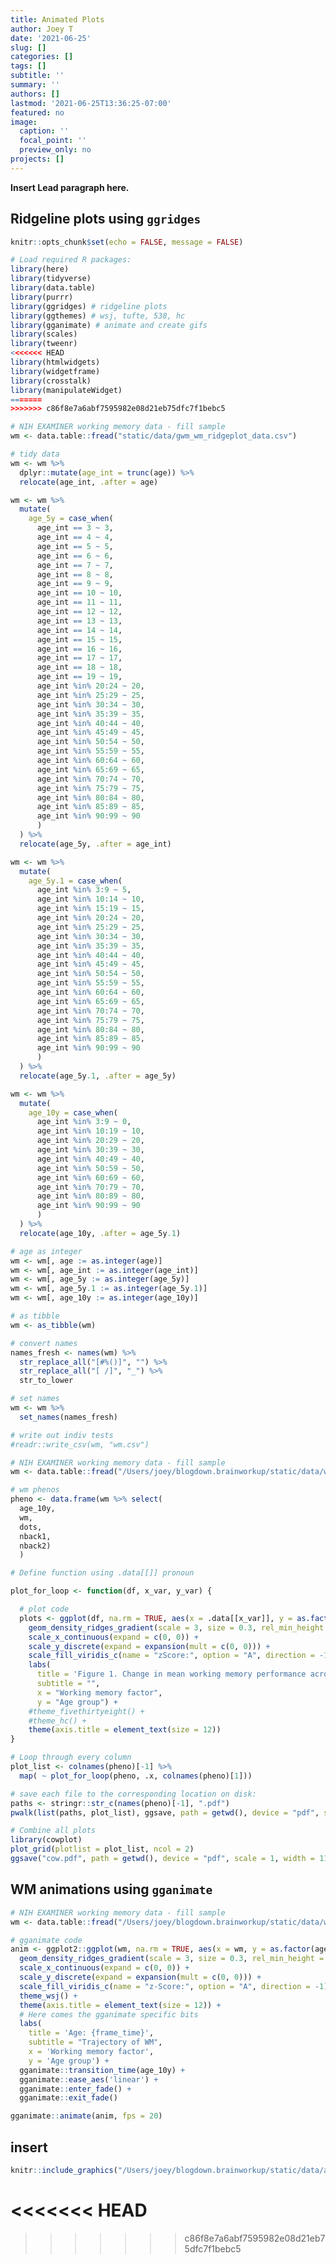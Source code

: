 ```yaml
---
title: Animated Plots
author: Joey T
date: '2021-06-25'
slug: []
categories: []
tags: []
subtitle: ''
summary: ''
authors: []
lastmod: '2021-06-25T13:36:25-07:00'
featured: no
image:
  caption: ''
  focal_point: ''
  preview_only: no
projects: []
---
```


**Insert Lead paragraph here.**

## Ridgeline plots using `ggridges`

```r
knitr::opts_chunk$set(echo = FALSE, message = FALSE)
```

```r
# Load required R packages:
library(here)
library(tidyverse)
library(data.table)
library(purrr)
library(ggridges) # ridgeline plots
library(ggthemes) # wsj, tufte, 538, hc
library(gganimate) # animate and create gifs
library(scales)
library(tweenr)
<<<<<<< HEAD
library(htmlwidgets)
library(widgetframe)
library(crosstalk)
library(manipulateWidget)
=======
>>>>>>> c86f8e7a6abf7595982e08d21eb75dfc7f1bebc5
```

```r
# NIH EXAMINER working memory data - fill sample
wm <- data.table::fread("static/data/gwm_wm_ridgeplot_data.csv")

# tidy data
wm <- wm %>% 
  dplyr::mutate(age_int = trunc(age)) %>% 
  relocate(age_int, .after = age)

wm <- wm %>%
  mutate(
    age_5y = case_when(
      age_int == 3 ~ 3,
      age_int == 4 ~ 4,
      age_int == 5 ~ 5,
      age_int == 6 ~ 6,
      age_int == 7 ~ 7,
      age_int == 8 ~ 8,
      age_int == 9 ~ 9,
      age_int == 10 ~ 10,
      age_int == 11 ~ 11,
      age_int == 12 ~ 12,
      age_int == 13 ~ 13,
      age_int == 14 ~ 14,
      age_int == 15 ~ 15,
      age_int == 16 ~ 16,
      age_int == 17 ~ 17,
      age_int == 18 ~ 18,
      age_int == 19 ~ 19,
      age_int %in% 20:24 ~ 20,
      age_int %in% 25:29 ~ 25,
      age_int %in% 30:34 ~ 30,
      age_int %in% 35:39 ~ 35,
      age_int %in% 40:44 ~ 40,
      age_int %in% 45:49 ~ 45,
      age_int %in% 50:54 ~ 50,
      age_int %in% 55:59 ~ 55,
      age_int %in% 60:64 ~ 60,
      age_int %in% 65:69 ~ 65,
      age_int %in% 70:74 ~ 70,
      age_int %in% 75:79 ~ 75,
      age_int %in% 80:84 ~ 80,
      age_int %in% 85:89 ~ 85,
      age_int %in% 90:99 ~ 90
      )
  ) %>% 
  relocate(age_5y, .after = age_int) 

wm <- wm %>%
  mutate(
    age_5y.1 = case_when(
      age_int %in% 3:9 ~ 5,
      age_int %in% 10:14 ~ 10,
      age_int %in% 15:19 ~ 15,
      age_int %in% 20:24 ~ 20,
      age_int %in% 25:29 ~ 25,
      age_int %in% 30:34 ~ 30,
      age_int %in% 35:39 ~ 35,
      age_int %in% 40:44 ~ 40,
      age_int %in% 45:49 ~ 45,
      age_int %in% 50:54 ~ 50,
      age_int %in% 55:59 ~ 55,
      age_int %in% 60:64 ~ 60,
      age_int %in% 65:69 ~ 65,
      age_int %in% 70:74 ~ 70,
      age_int %in% 75:79 ~ 75,
      age_int %in% 80:84 ~ 80,
      age_int %in% 85:89 ~ 85,
      age_int %in% 90:99 ~ 90
      )
  ) %>% 
  relocate(age_5y.1, .after = age_5y) 

wm <- wm %>%
  mutate(
    age_10y = case_when(
      age_int %in% 3:9 ~ 0,
      age_int %in% 10:19 ~ 10,
      age_int %in% 20:29 ~ 20,
      age_int %in% 30:39 ~ 30,
      age_int %in% 40:49 ~ 40,
      age_int %in% 50:59 ~ 50,
      age_int %in% 60:69 ~ 60,
      age_int %in% 70:79 ~ 70,
      age_int %in% 80:89 ~ 80,
      age_int %in% 90:99 ~ 90
      )
  ) %>% 
  relocate(age_10y, .after = age_5y.1) 

# age as integer
wm <- wm[, age := as.integer(age)]
wm <- wm[, age_int := as.integer(age_int)]
wm <- wm[, age_5y := as.integer(age_5y)]
wm <- wm[, age_5y.1 := as.integer(age_5y.1)]
wm <- wm[, age_10y := as.integer(age_10y)]

# as tibble
wm <- as_tibble(wm)

# convert names
names_fresh <- names(wm) %>%
  str_replace_all("[#%()]", "") %>%
  str_replace_all("[ /]", "_") %>%
  str_to_lower

# set names
wm <- wm %>%
  set_names(names_fresh)

# write out indiv tests
#readr::write_csv(wm, "wm.csv")
```

```r
# NIH EXAMINER working memory data - fill sample
wm <- data.table::fread("/Users/joey/blogdown.brainworkup/static/data/wm.csv")

# wm phenos
pheno <- data.frame(wm %>% select(
  age_10y,
  wm,
  dots,
  nback1,
  nback2)
  )

# Define function using .data[[]] pronoun

plot_for_loop <- function(df, x_var, y_var) {

  # plot code
  plots <- ggplot(df, na.rm = TRUE, aes(x = .data[[x_var]], y = as.factor(.data[[y_var]]), fill = stat(x))) +
    geom_density_ridges_gradient(scale = 3, size = 0.3, rel_min_height = 0.01, gradient_lwd = 0.5) +
    scale_x_continuous(expand = c(0, 0)) +
    scale_y_discrete(expand = expansion(mult = c(0, 0))) +
    scale_fill_viridis_c(name = "zScore:", option = "A", direction = -1) +
    labs(
      title = 'Figure 1. Change in mean working memory performance across the lifespan', 
      subtitle = "", 
      x = "Working memory factor",
      y = "Age group") +
    #theme_fivethirtyeight() +
    #theme_hc() +
    theme(axis.title = element_text(size = 12))
}

# Loop through every column
plot_list <- colnames(pheno)[-1] %>%
  map( ~ plot_for_loop(pheno, .x, colnames(pheno)[1]))

# save each file to the corresponding location on disk:
paths <- stringr::str_c(names(pheno)[-1], ".pdf")
pwalk(list(paths, plot_list), ggsave, path = getwd(), device = "pdf", scale = 1, width = 11.69, height = 8.27, units = "in")

# Combine all plots
library(cowplot)
plot_grid(plotlist = plot_list, ncol = 2)
ggsave("cow.pdf", path = getwd(), device = "pdf", scale = 1, width = 11.69, height = 8.27, units = "in")

```

## WM animations using `gganimate`

```r
# NIH EXAMINER working memory data - fill sample
wm <- data.table::fread("/Users/joey/blogdown.brainworkup/static/data/wm.csv")

# gganimate code
anim <- ggplot2::ggplot(wm, na.rm = TRUE, aes(x = wm, y = as.factor(age_10y), fill = stat(x))) +
  geom_density_ridges_gradient(scale = 3, size = 0.3, rel_min_height = 0.01, gradient_lwd = 0.5) +
  scale_x_continuous(expand = c(0, 0)) +
  scale_y_discrete(expand = expansion(mult = c(0, 0))) +
  scale_fill_viridis_c(name = "z-Score:", option = "A", direction = -1) +
  theme_wsj() +
  theme(axis.title = element_text(size = 12)) +
  # Here comes the gganimate specific bits
  labs(
    title = 'Age: {frame_time}', 
    subtitle = "Trajectory of WM", 
    x = 'Working memory factor', 
    y = 'Age group') +
  gganimate::transition_time(age_10y) +
  gganimate::ease_aes('linear') +
  gganimate::enter_fade() +
  gganimate::exit_fade()
```

```r
gganimate::animate(anim, fps = 20)
```

## insert

```r
knitr::include_graphics("/Users/joey/blogdown.brainworkup/static/data/anim.gif")
```
<<<<<<< HEAD
=======

>>>>>>> c86f8e7a6abf7595982e08d21eb75dfc7f1bebc5
